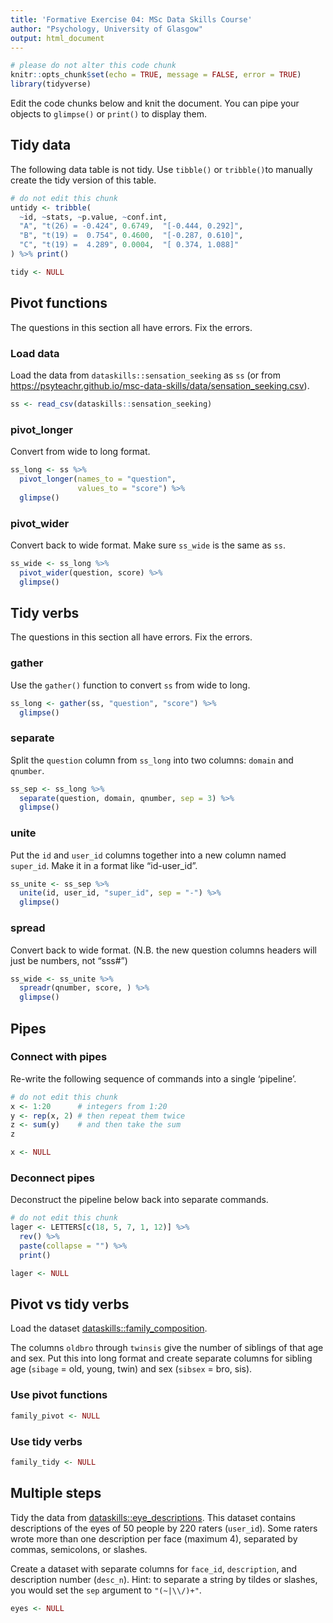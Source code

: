 ```yaml
---
title: 'Formative Exercise 04: MSc Data Skills Course'
author: "Psychology, University of Glasgow"
output: html_document
---
```


```r
# please do not alter this code chunk
knitr::opts_chunk$set(echo = TRUE, message = FALSE, error = TRUE)
library(tidyverse)
```

Edit the code chunks below and knit the document. You can pipe your objects to `glimpse()` or `print()` to display them.

## Tidy data

The following data table is not tidy. Use `tibble()` or `tribble()`to manually create the tidy version of this table.

```r
# do not edit this chunk
untidy <- tribble(
  ~id, ~stats, ~p.value, ~conf.int,
  "A", "t(26) = -0.424", 0.6749,  "[-0.444, 0.292]",
  "B", "t(19) =  0.754", 0.4600,  "[-0.287, 0.610]",
  "C", "t(19) =  4.289", 0.0004,  "[ 0.374, 1.088]"
) %>% print()
```

```r
tidy <- NULL
```

## Pivot functions

The questions in this section all have errors. Fix the errors.

### Load data

Load the data from `dataskills::sensation_seeking` as `ss` (or from <https://psyteachr.github.io/msc-data-skills/data/sensation_seeking.csv>).

```r
ss <- read_csv(dataskills::sensation_seeking)
```


### pivot_longer

Convert from wide to long format.

```r
ss_long <- ss %>%
  pivot_longer(names_to = "question", 
               values_to = "score") %>%
  glimpse()
```


### pivot_wider

Convert back to wide format. Make sure `ss_wide` is the same as `ss`.

```r
ss_wide <- ss_long %>%
  pivot_wider(question, score) %>%
  glimpse()
```


## Tidy verbs

The questions in this section all have errors. Fix the errors.

### gather

Use the `gather()` function to convert `ss` from wide to long.

```r
ss_long <- gather(ss, "question", "score") %>%
  glimpse()
```


### separate

Split the `question` column from `ss_long` into two columns: `domain` and `qnumber`.

```r
ss_sep <- ss_long %>%
  separate(question, domain, qnumber, sep = 3) %>%
  glimpse()
```


### unite

Put the `id` and `user_id` columns together into a new column named `super_id`. Make it in a format like "id-user_id".

```r
ss_unite <- ss_sep %>%
  unite(id, user_id, "super_id", sep = "-") %>%
  glimpse()
```


### spread

Convert back to wide format. (N.B. the new question columns headers will just be numbers, not "sss#")

```r
ss_wide <- ss_unite %>%
  spreadr(qnumber, score, ) %>%
  glimpse()
```


## Pipes

### Connect with pipes

Re-write the following sequence of commands into a single 'pipeline'.

```r
# do not edit this chunk
x <- 1:20      # integers from 1:20
y <- rep(x, 2) # then repeat them twice
z <- sum(y)    # and then take the sum
z
```

```r
x <- NULL
```

### Deconnect pipes

Deconstruct the pipeline below back into separate commands.

```r
# do not edit this chunk
lager <- LETTERS[c(18, 5, 7, 1, 12)] %>%
  rev() %>%
  paste(collapse = "") %>%
  print()
```

```r
lager <- NULL
```


## Pivot vs tidy verbs

Load the dataset [dataskills::family_composition](https://psyteachr.github.io/msc-data-skills/data/family_composition.csv).

The columns `oldbro` through `twinsis` give the number of siblings of that age and sex. Put this into long format and create separate columns for sibling age (`sibage` = old, young, twin) and sex (`sibsex` = bro, sis).

### Use pivot functions

```r
family_pivot <- NULL
```

### Use tidy verbs

```r
family_tidy <- NULL
```


## Multiple steps

Tidy the data from [dataskills::eye_descriptions](https://psyteachr.github.io/msc-data-skills/data/eye_descriptions.csv). This dataset contains descriptions of the eyes of 50 people by 220 raters (`user_id`). Some raters wrote more than one description per face (maximum 4), separated by commas, semicolons, or slashes. 

Create a dataset with separate columns for `face_id`, `description`, and description number (`desc_n`). Hint: to separate a string by tildes or slashes, you would set the `sep` argument to `"(~|\\/)+"`.
    
```r
eyes <- NULL
```



